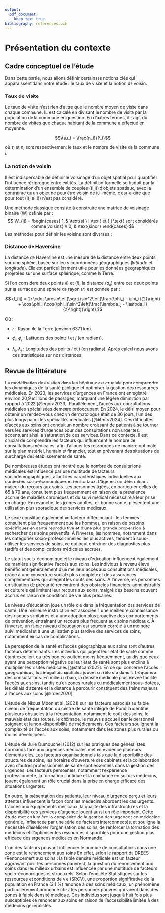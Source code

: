 ```yaml
---
output: 
  pdf_document: 
    keep_tex: true
bibliography: references.bib
---
```

# Présentation du contexte

## Cadre conceptuel de l'étude

Dans cette partie, nous allons définir certainses notions clés qui apparaissent dans notre étude : le taux de visite et la notion de voisin.

### Taux de visite

Le taux de visite n'est rien d'autre que le nombre moyen de visite dans chaque commune. IL est calculé en divisant le nombre de visite par la population de la commune en question. En d'autres termes, il s'agit du nombre de visites que chaque habitant de la commune a effectué en moyenne. 

$$\tau_i = \frac{n_i}{P_i}$$

où $\tau_i$ et $n_i$ sont respectivement le taux et le nombre de visite de la commune $i$. 

###  La notion de voisin

Il est indispensable de définir le voisinage d'un objet spatial pour quantifier l'influence réciproque entre entités. La définition formelle se traduit par la détermination d'un ensemble de couples \((i,j)\) d'objets spatiaux, avec la contrainte qu'un objet ne peut être voisin de lui-même, c'est-à-dire que pour tout \(i\), \((i,i)\) n'est pas considéré.

Une méthode classique consiste à construire une matrice de voisinage binaire \(W\) définie par :
$$
W_{ij} = \begin{cases} 
1, & \text{si } i \text{ et } j \text{ sont considérés comme voisins} \\
0, & \text{sinon}
\end{cases}
$$
Les méthodes pour définir les voisins sont diverses :
\begin{itemize}
  \item \textbf{Basée sur la distance :}  
  On utilise par exemple la distance euclidienne,
  $$
  d(i,j) = \sqrt{(x_i - x_j)^2 + (y_i - y_j)^2},
  $$
pour définir deux objets comme voisins si \(d(i,j)\) est inférieure à un seuil prédéfini, ou en pondérant cette distance par une fonction décroissante. Dans le cadre de cette étude, nous utiliserons la distance de Haversine, compte tenu des données utilisées (longitude et latitude)

\item \textbf{Basée sur la contiguïté :}  
  Pour des données surfaciques (comme des zones administratives), les voisins sont définis en fonction du partage d'une frontière commune. On distingue par exemple la contiguïté \emph{Rook} (deux zones sont voisines si elles partagent un segment de frontière) et la contiguïté \emph{Queen} (elles sont voisines si elles partagent au moins un point).
  
  \item \textbf{Basée sur l'optimisation d'une trajectoire :}  
  Une autre approche consiste à ordonner les points selon un chemin optimisé (par exemple, le plus court chemin ou le cycle hamiltonien dans le problème du voyageur de commerce). Les voisins d'un point sont alors définis comme les points qui se suivent immédiatement dans cet ordre.
\end{itemize}

###  Distance de Haversine

La distance de Haversine est une mesure de la distance entre deux points
sur une sphère, basée sur leurs coordonnées géographiques ($latitude$ et
$longitude$). Elle est particulièrement utile pour les données
géographiques projetées sur une surface sphérique, comme la Terre.

Si l'on considère deux points ($i$) et ($j$), la distance ($d_{ij}$)
entre ces deux points sur la surface d'une sphère de rayon ($r$) est
donnée par :

$$
 d_{ij} = 2r \cdot \arcsin\left(\sqrt{\sin^2\left(\frac{\phi_j - \phi_i}{2}\right) + \cos(\phi_i)\cos(\phi_j)\sin^2\left(\frac{\lambda_j - \lambda_i}{2}\right)}\right)
$$


Où : 

- $r$ : Rayon de la Terre (environ 6371 km).

-   $\phi_i, \phi_j$ : Latitudes des points $i$ et $j$ (en radians).

-   $\lambda_i, \lambda_j$ : Longitudes des points $i$ et $j$ (en radians). Après calcul nous avons ces statistiques sur nos distances.

## Revue de littérature

La modélisation des visites dans les hôpitaux est cruciale pour comprendre les dynamiques de la santé publique et optimiser la gestion des ressources médicales. En 2023, les services d'urgences en France ont enregistré environ 20,9 millions de passages, marquant une légère diminution par rapport à 2022 [@egora2023]. Parallèlement, l'accès aux consultations médicales spécialisées demeure préoccupant. En 2024, le délai moyen pour obtenir un rendez-vous chez un dermatologue était de 36 jours, l'un des plus longs parmi les spécialités médicales [@bfmtv2024]. Ces difficultés d'accès aux soins ont conduit un nombre croissant de patients à se tourner vers les services d'urgences pour des consultations non urgentes, accentuant ainsi la saturation de ces services. Dans ce contexte, il est crucial de comprendre les facteurs qui influencent le nombre de consultations médicales, afin d'allouer les ressources de manière optimale sur le plan matériel, humain et financier, tout en prévenant des situations de surcharge des établissements de santé.

De nombreuses études ont montré que le nombre de consultations médicales est influencé par une multitude de facteurs sociodémographiques, allant des caractéristiques individuelles aux contextes socio-économiques et territoriaux. L'âge est un déterminant majeur du recours aux soins. Les personnes âgées, en particulier celles de 65 à 79 ans, consultent plus fréquemment en raison de la prévalence accrue de maladies chroniques et du suivi médical nécessaire à leur prise en charge. En revanche, les jeunes adultes, en bonne santé, présentent une utilisation plus sporadique des services médicaux.

Le sexe constitue également un facteur différenciant : les femmes consultent plus fréquemment que les hommes, en raison de besoins spécifiques en santé reproductive et d'une plus grande propension à rechercher des soins préventifs. À l'inverse, les hommes, notamment dans les catégories socio-professionnelles les plus actives, tendent à sous-utiliser les services de soins, ce qui peut entraîner des diagnostics plus tardifs et des complications médicales accrues.

Le statut socio-économique et le niveau d'éducation influencent également de manière significative l'accès aux soins. Les individus à revenu élevé bénéficient généralement d'un meilleur accès aux consultations médicales, grâce à une couverture sociale plus complète et des assurances complémentaires qui allègent les coûts des soins. À l'inverse, les personnes en situation de précarité rencontrent des obstacles financiers, administratifs et culturels qui limitent leur recours aux soins, malgré des besoins souvent accrus en raison de conditions de vie plus précaires.

Le niveau d'éducation joue un rôle clé dans la fréquentation des services de santé. Une meilleure instruction est associée à une meilleure connaissance des risques sanitaires et à une adoption plus proactive des comportements de prévention, entraînant un recours plus fréquent aux soins médicaux. À l'inverse, un faible niveau d'éducation est souvent corrélé à un moindre suivi médical et à une utilisation plus tardive des services de soins, notamment en cas de complications.

La perception de la santé et l'accès géographique aux soins sont d'autres facteurs déterminants. Les individus qui jugent leur état de santé comme étant excellent ou très bon consultent moins fréquemment, tandis que ceux ayant une perception négative de leur état de santé sont plus enclins à multiplier les visites médicales [@statcan2022]. En ce qui concerne l'accès géographique, les inégalités spatiales jouent un rôle clé dans la fréquence des consultations. En milieu urbain, la densité médicale plus élevée facilite l'accès aux soins, tandis qu'en zones rurales ou médicalement sous-dotées, les délais d'attente et la distance à parcourir constituent des freins majeurs à l'accès aux soins [@irdes2020].

L'étude de Nkoua Mbon et al. (2021) sur les facteurs associés au faible niveau de fréquentation du centre de santé intégré de Pondila identifie plusieurs obstacles à la fréquentation, notamment le coût des soins, le mauvais état des routes, le chômage, le mauvais accueil par le personnel soignant et la non-disponibilité de médicaments. Ces facteurs soulignent la complexité de l'accès aux soins, notamment dans les zones plus rurales ou moins développées.

L'étude de Julie Dumouchel (2012) sur les pratiques des généralistes normands face aux urgences médicales met en évidence plusieurs éléments clés. Les facteurs organisationnels tels que la disponibilité des structures de soins, les horaires d'ouverture des cabinets et la collaboration avec d'autres professionnels de santé sont essentiels dans la gestion des urgences. Les facteurs personnels, notamment l'expérience professionnelle, la formation continue et la confiance en soi des médecins, jouent également un rôle crucial dans la prise en charge efficace des situations urgentes.

En outre, la présentation des patients, leur niveau d'urgence perçu et leurs attentes influencent la façon dont les médecins abordent les cas urgents. L'accès aux équipements médicaux, la qualité des infrastructures et la disponibilité des services d'urgence jouent aussi un rôle important. Cette étude met en lumière la complexité de la gestion des urgences en médecine générale, influencée par une série de facteurs interconnectés, et souligne la nécessité d'améliorer l'organisation des soins, de renforcer la formation des médecins et d'optimiser les ressources disponibles pour une gestion plus efficace des urgences médicales en Normandie.

L'un des facteurs pouvant influencer le nombre de consultations dans une zone est le renoncement aux soins  En effet, selon le rapport du DREES (Renoncement aux soins : la faible
densité médicale est un facteur aggravant pour les personnes pauvres), la question du renoncement aux soins dans les milieux urbains est influencée par une multitude de facteurs socio-économiques et structurels. Selon l'enquête Statistiques sur les ressources et conditions de vie (SRCV), une proportion significative de la population en France (3,1 %) renonce à des soins médicaux, un phénomène particulièrement prononcé chez les personnes pauvres qui vivent dans des zones à faible densité médicale. Ces individus sont jusqu'à huit fois plus susceptibles de renoncer aux soins en raison de l'accessibilité limitée à des médecins généralistes. 
